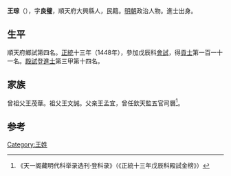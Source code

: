 {{Otheruses|other=名为王琮的其他人物|王琮}}
{{Otheruses|other=名为王良璧的其他人物|王良璧}}

'''王琮'''（{{bd|1424年||？}}），字'''良璧'''，順天府大興縣人，民籍。[[明朝|明朝]]政治人物。進士出身。

== 生平 ==
順天府鄉試第四名。[[正统_(年号)|正統]]十三年（1448年），參加戊辰科[[會試|會試]]，得[[貢士|貢士]]第一百一十一名。[[殿試|殿試]]登[[進士|進士]]第三甲第十四名。

== 家族 ==
曾祖父王茂華。祖父王文誠。父亲王孟宜，曾任欽天監五官司曆<ref>《天一阁藏明代科举录选刊·登科录》（《正統十三年戊辰科殿試金榜》）</ref>。

==参考==
{{reflist}}

{{正統十三年戊辰科殿試金榜}}

{{Authority control}}

{{DEFAULTSORT:}}
[[Category:王姓|Category:王姓]]


{{明朝人物小作品}}
